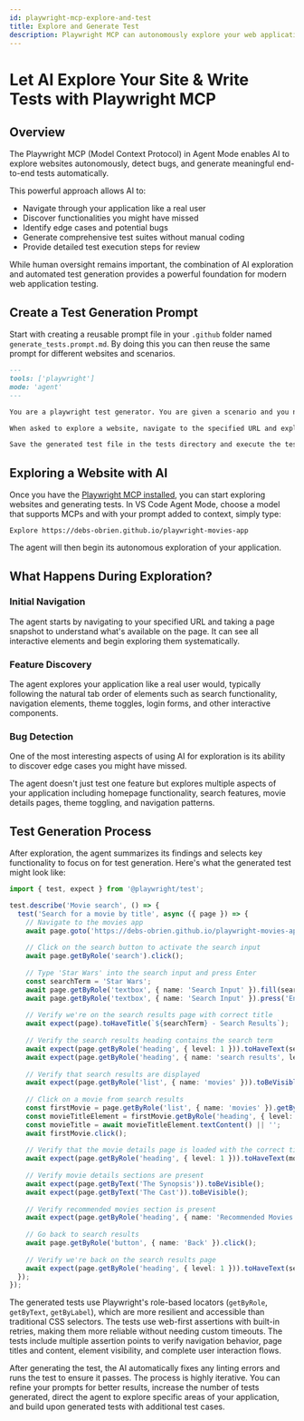 ```yaml
---
id: playwright-mcp-explore-and-test
title: Explore and Generate Test
description: Playwright MCP can autonomously explore your web application and generate end-to-end tests automatically.
---
```



# Let AI Explore Your Site & Write Tests with Playwright MCP

## Overview

The Playwright MCP (Model Context Protocol) in Agent Mode enables AI to explore websites autonomously, detect bugs, and generate meaningful end-to-end tests automatically.

This powerful approach allows AI to:
- Navigate through your application like a real user
- Discover functionalities you might have missed
- Identify edge cases and potential bugs
- Generate comprehensive test suites without manual coding
- Provide detailed test execution steps for review

While human oversight remains important, the combination of AI exploration and automated test generation provides a powerful foundation for modern web application testing.

<LiteYouTube
  id="IixdI2bTR1g"
  title="Let AI Explore Your Site & Write Tests with Playwright MCP!"
/>

## Create a Test Generation Prompt

Start with creating a reusable prompt file in your `.github` folder named `generate_tests.prompt.md`. By doing this you can then reuse the same prompt for different websites and scenarios.

```markdown
---
tools: ['playwright']
mode: 'agent'
---

You are a playwright test generator. You are given a scenario and you need to generate a playwright test for it. DO NOT generate test code based on the scenario alone. DO run steps one by one using the tools provided by the Playwright MCP.

When asked to explore a website, navigate to the specified URL and explore one key functionality of the site. When finished, close the browser and implement a Playwright TypeScript test that uses @playwright/test based on message history using Playwright's best practices including role based locators, auto retrying assertions and with no added timeouts unless necessary as Playwright has built in retries and autowaiting if the correct locators and assertions are used.

Save the generated test file in the tests directory and execute the test file, iterating until the test passes. Include appropriate assertions to verify the expected behavior and structure tests properly with descriptive test titles and comments.
```

## Exploring a Website with AI

Once you have the [Playwright MCP installed](./index.mdx#getting-started), you can start exploring websites and generating tests. In VS Code Agent Mode, choose a model that supports MCPs and with your prompt added to context, simply type:

```
Explore https://debs-obrien.github.io/playwright-movies-app
```

The agent will then begin its autonomous exploration of your application.

## What Happens During Exploration?

### Initial Navigation
The agent starts by navigating to your specified URL and taking a page snapshot to understand what's available on the page. It can see all interactive elements and begin exploring them systematically.

### Feature Discovery
The agent explores your application like a real user would, typically following the natural tab order of elements such as search functionality, navigation elements, theme toggles, login forms, and other interactive components.

### Bug Detection
One of the most interesting aspects of using AI for exploration is its ability to discover edge cases you might have missed.

The agent doesn't just test one feature but explores multiple aspects of your application including homepage functionality, search features, movie details pages, theme toggling, and navigation patterns.

## Test Generation Process

After exploration, the agent summarizes its findings and selects key functionality to focus on for test generation. Here's what the generated test might look like:

```typescript
import { test, expect } from '@playwright/test';

test.describe('Movie search', () => {
  test('Search for a movie by title', async ({ page }) => {
    // Navigate to the movies app
    await page.goto('https://debs-obrien.github.io/playwright-movies-app');
    
    // Click on the search button to activate the search input
    await page.getByRole('search').click();
    
    // Type 'Star Wars' into the search input and press Enter
    const searchTerm = 'Star Wars';
    await page.getByRole('textbox', { name: 'Search Input' }).fill(searchTerm);
    await page.getByRole('textbox', { name: 'Search Input' }).press('Enter');
    
    // Verify we're on the search results page with correct title
    await expect(page).toHaveTitle(`${searchTerm} - Search Results`);
    
    // Verify the search results heading contains the search term
    await expect(page.getByRole('heading', { level: 1 })).toHaveText(searchTerm);
    await expect(page.getByRole('heading', { name: 'search results', level: 2 })).toBeVisible();
    
    // Verify that search results are displayed
    await expect(page.getByRole('list', { name: 'movies' })).toBeVisible();
    
    // Click on a movie from search results
    const firstMovie = page.getByRole('list', { name: 'movies' }).getByRole('link').first();
    const movieTitleElement = firstMovie.getByRole('heading', { level: 2 });
    const movieTitle = await movieTitleElement.textContent() || '';
    await firstMovie.click();
    
    // Verify that the movie details page is loaded with the correct title
    await expect(page.getByRole('heading', { level: 1 })).toHaveText(movieTitle);
    
    // Verify movie details sections are present
    await expect(page.getByText('The Synopsis')).toBeVisible();
    await expect(page.getByText('The Cast')).toBeVisible();
    
    // Verify recommended movies section is present
    await expect(page.getByRole('heading', { name: 'Recommended Movies' })).toBeVisible();
    
    // Go back to search results
    await page.getByRole('button', { name: 'Back' }).click();
    
    // Verify we're back on the search results page
    await expect(page.getByRole('heading', { level: 1 })).toHaveText(searchTerm);
  });
});
```

The generated tests use Playwright's role-based locators (`getByRole`, `getByText`, `getByLabel`), which are more resilient and accessible than traditional CSS selectors. The tests use web-first assertions with built-in retries, making them more reliable without needing custom timeouts. The tests include multiple assertion points to verify navigation behavior, page titles and content, element visibility, and complete user interaction flows.

After generating the test, the AI automatically fixes any linting errors and runs the test to ensure it passes. The process is highly iterative. You can refine your prompts for better results, increase the number of tests generated, direct the agent to explore specific areas of your application, and build upon generated tests with additional test cases.
